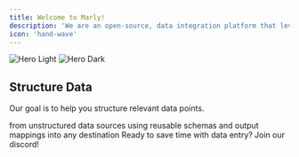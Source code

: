 ```yaml
---
title: Welcome to Marly!
description: 'We are an open-source, data integration platform that leverages language models for the movement of unstructured data. '
icon: 'hand-wave'
---
```


<img
  className="block dark:hidden"
  src="/images/hero-light.jpg"
  alt="Hero Light"
/>
<img
  className="hidden dark:block"
  src="/images/hero-dark.jpeg"
  alt="Hero Dark"
/>

## Structure Data

Our goal is to help you structure relevant data points.

<CardGroup cols={3}>
  <Card
    title="Extract"
    icon="database"
  >
    from unstructured data sources
  </Card>
  <Card
    title="Transform"
    icon="gear"
  >
    using reusable schemas and output mappings
  </Card>
  <Card
    title="Load"
    icon="upload"
  >
    into any destination
  </Card>
</CardGroup>

<Card title="Join Our Community" icon="discord" href="/content/components/card-group">
  Ready to save time with data entry? Join our discord!
</Card>